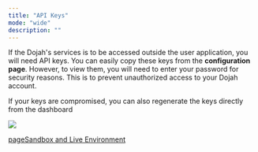 ```yaml
---
title: "API Keys"
mode: "wide"
description: ""
---
```



If the Dojah's services is to be accessed outside the user application, you will need API keys. You can easily copy these keys from the **configuration page**. However, to view them, you will need to enter your password for security reasons. This is to prevent unauthorized access to your Dojah account.

If your keys are compromised, you can also regenerate the keys directly from the dashboard

![](https://guides.dojah.io/~gitbook/image?url=https%3A%2F%2F3296995301-files.gitbook.io%2F%7E%2Ffiles%2Fv0%2Fb%2Fgitbook-x-prod.appspot.com%2Fo%2Fspaces%252F2pgHlRJB7EejHn55UcwX%252Fuploads%252F2KXlBPlVAgAEx3rfYIXI%252FScreenshot%25202024-06-03%2520at%252016.17.22.png%3Falt%3Dmedia%26token%3D2d1ef942-a505-4474-987e-8e065b5f8ead&width=300&dpr=4&quality=100&sign=e6ff5a85&sv=1)

[pageSandbox and Live Environment](https://guides.dojah.io/user-manual/developers/configuration/api-keys/sandbox-and-live-environment)